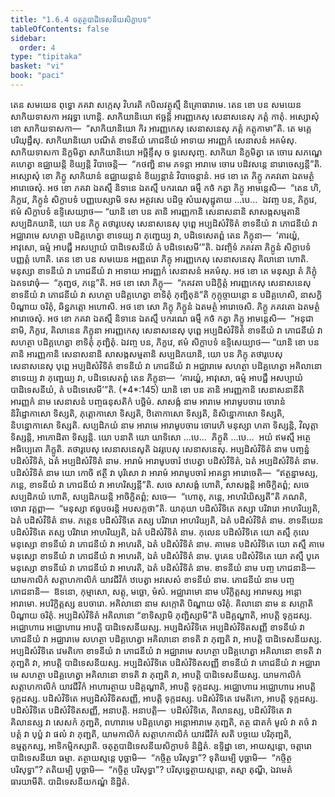 ```yaml
---
title: "1.6.4 ចតុត្ថបាដិទេសនីយសិក្ខាបទ"
tableOfContents: false
sidebar:
  order: 4
type: "tipitaka"
basket: "vi"
book: "paci"
---
```



<DynamicBreadcrumb />

<Division number="570" book="paci">

<Paragraph number="1656" book="paci">
តេន សមយេន ពុទ្ធោ ភគវា សក្កេសុ វិហរតិ កបិលវត្ថុស្មឹ និគ្រោធារាមេ. តេន ខោ បន សមយេន សាកិយទាសកា អវរុទ្ធា ហោន្តិ. សាកិយានិយោ ឥច្ឆន្តិ អារញ្ញកេសុ សេនាសនេសុ ភត្តំ កាតុំ. អស្សោសុំ ខោ សាកិយទាសកា—  “សាកិយានិយោ កិរ អារញ្ញកេសុ សេនាសនេសុ ភត្តំ កត្តុកាមា”តិ. តេ មគ្គេ បរិយុដ្ឋឹសុ. សាកិយានិយោ បណីតំ ខាទនីយំ ភោជនីយំ អាទាយ អារញ្ញកំ សេនាសនំ អគមំសុ. សាកិយទាសកា និក្ខមិត្វា សាកិយានិយោ អច្ឆិន្ទឹសុ ច ទូសេសុញ្ច. សាកិយា និក្ខមិត្វា តេ ចោរេ សភណ្ឌេ គហេត្វា ឧជ្ឈាយន្តិ ខិយ្យន្តិ វិបាចេន្តិ—  “កថញ្ហិ នាម ភទន្តា អារាមេ ចោរេ បដិវសន្តេ នារោចេស្សន្តី”តិ.
</Paragraph>

<Paragraph number="1657" book="paci">
អស្សោសុំ ខោ ភិក្ខូ សាកិយានំ ឧជ្ឈាយន្តានំ ខិយ្យន្តានំ វិបាចេន្តានំ. អថ ខោ តេ ភិក្ខូ ភគវតោ ឯតមត្ថំ អារោចេសុំ. អថ ខោ ភគវា ឯតស្មឹ និទានេ ឯតស្មឹ បករណេ ធម្មឹ កថំ កត្វា ភិក្ខូ អាមន្តេសិ—  “តេន ហិ, ភិក្ខវេ, ភិក្ខូនំ សិក្ខាបទំ បញ្ញបេស្សាមិ ទស អត្ថវសេ បដិច្ច សំឃសុដ្ឋុតាយ …បេ…  ឯវញ្ច បន, ភិក្ខវេ, ឥមំ សិក្ខាបទំ ឧទ្ទិសេយ្យាថ—
</Paragraph>

<Paragraph number="1658" book="paci">
<Emphasis>“យានិ ខោ បន តានិ អារញ្ញកានិ សេនាសនានិ សាសង្កសម្មតានិ សប្បដិភយានិ, យោ បន ភិក្ខុ តថារូបេសុ សេនាសនេសុ បុព្ពេ អប្បដិសំវិទិតំ ខាទនីយំ</Emphasis> <Emphasis>វា ភោជនីយំ វា អជ្ឈារាមេ សហត្ថា បដិគ្គហេត្វា ខាទេយ្យ វា ភុញ្ជេយ្យ វា, បដិទេសេតព្ពំ តេន ភិក្ខុនា—  ‘គារយ្ហំ, អាវុសោ, ធម្មំ អាបជ្ជឹ អសប្បាយំ បាដិទេសនីយំ តំ បដិទេសេមី’”</Emphasis>តិ.
</Paragraph>

<Paragraph number="1659" book="paci">
ឯវញ្ចិទំ ភគវតា ភិក្ខូនំ សិក្ខាបទំ បញ្ញត្តំ ហោតិ.
</Paragraph>

</Division>
<Division number="571" book="paci">

<Paragraph number="1660" book="paci">
តេន ខោ បន សមយេន អញ្ញតរោ ភិក្ខុ អារញ្ញកេសុ សេនាសនេសុ គិលានោ ហោតិ. មនុស្សា ខាទនីយំ វា ភោជនីយំ វា អាទាយ អារញ្ញកំ សេនាសនំ អគមំសុ. អថ ខោ តេ មនុស្សា តំ ភិក្ខុំ ឯតទវោចុំ—  “ភុញ្ជថ, ភន្តេ”តិ. អថ ខោ សោ ភិក្ខុ—  “ភគវតា បដិក្ខិត្តំ អារញ្ញកេសុ សេនាសនេសុ ខាទនីយំ វា ភោជនីយំ វា សហត្ថា បដិគ្គហេត្វា ខាទិតុំ ភុញ្ជិតុន៑”តិ កុក្កុច្ចាយន្តោ ន បដិគ្គហេសិ, នាសក្ខិ បិណ្ឌាយ ចរិតុំ, ឆិន្នភត្តោ អហោសិ.
</Paragraph>

<Paragraph number="1661" book="paci">
អថ ខោ សោ ភិក្ខុ ភិក្ខូនំ ឯតមត្ថំ អារោចេសិ. ភិក្ខូ ភគវតោ ឯតមត្ថំ អារោចេសុំ. អថ ខោ ភគវា ឯតស្មឹ និទានេ ឯតស្មឹ បករណេ ធម្មឹ កថំ កត្វា ភិក្ខូ អាមន្តេសិ—  “អនុជានាមិ, ភិក្ខវេ, គិលានេន ភិក្ខុនា អារញ្ញកេសុ សេនាសនេសុ បុព្ពេ អប្បដិសំវិទិតំ ខាទនីយំ វា ភោជនីយំ វា សហត្ថា បដិគ្គហេត្វា ខាទិតុំ ភុញ្ជិតុំ. ឯវញ្ច បន, ភិក្ខវេ, ឥមំ សិក្ខាបទំ ឧទ្ទិសេយ្យាថ—
</Paragraph>

</Division>
<Division number="572" book="paci">

<Paragraph number="1662" book="paci">
<Emphasis>“យានិ ខោ បន តានិ អារញ្ញកានិ សេនាសនានិ សាសង្កសម្មតានិ សប្បដិភយានិ, យោ បន ភិក្ខុ តថារូបេសុ សេនាសនេសុ បុព្ពេ អប្បដិសំវិទិតំ ខាទនីយំ វា ភោជនីយំ វា អជ្ឈារាមេ សហត្ថា បដិគ្គហេត្វា អគិលានោ ខាទេយ្យ វា ភុញ្ជេយ្យ វា, បដិទេសេតព្ពំ តេន ភិក្ខុនា—  ‘គារយ្ហំ, អាវុសោ, ធម្មំ អាបជ្ជឹ អសប្បាយំ បាដិទេសនីយំ, តំ បដិទេសេមី’”</Emphasis>តិ. (*4*:<Emphasis>145</Emphasis>)
</Paragraph>

</Division>
<Division number="573" book="paci">

<Paragraph number="1663" book="paci">
<Emphasis>យានិ ខោ បន តានិ អារញ្ញកានិ សេនាសនានី</Emphasis>តិ <Emphasis>អារញ្ញកំ</Emphasis> នាម <Emphasis>សេនាសនំ</Emphasis> បញ្ចធនុសតិកំ បច្ឆិមំ.
</Paragraph>

<Paragraph number="1664" book="paci">
<Emphasis>សាសង្កំ</Emphasis> នាម អារាមេ អារាមូបចារេ ចោរានំ និវិដ្ឋោកាសោ ទិស្សតិ, ភុត្តោកាសោ ទិស្សតិ, ឋិតោកាសោ ទិស្សតិ, និសិន្នោកាសោ ទិស្សតិ, និបន្នោកាសោ ទិស្សតិ.
</Paragraph>

<Paragraph number="1665" book="paci">
<Emphasis>សប្បដិភយំ</Emphasis> នាម អារាមេ អារាមូបចារេ ចោរេហិ មនុស្សា ហតា ទិស្សន្តិ, វិលុត្តា ទិស្សន្តិ, អាកោដិតា ទិស្សន្តិ.
</Paragraph>

<Paragraph number="1666" book="paci">
<Emphasis>យោ បនា</Emphasis>តិ យោ យាទិសោ …បេ…  <Emphasis>ភិក្ខូ</Emphasis>តិ …បេ…  អយំ ឥមស្មឹ អត្ថេ អធិប្បេតោ ភិក្ខូតិ.
</Paragraph>

<Paragraph number="1667" book="paci">
<Emphasis>តថារូបេសុ សេនាសនេសូ</Emphasis>តិ ឯវរូបេសុ សេនាសនេសុ.
</Paragraph>

<Paragraph number="1668" book="paci">
<Emphasis>អប្បដិសំវិទិតំ</Emphasis> នាម បញ្ចន្នំ បដិសំវិទិតំ, ឯតំ អប្បដិសំវិទិតំ នាម. អារាមំ អារាមូបចារំ ឋបេត្វា បដិសំវិទិតំ, ឯតំ អប្បដិសំវិទិតំ នាម.
</Paragraph>

<Paragraph number="1669" book="paci">
បដិសំវិទិតំ នាម យោ កោចិ ឥត្ថី វា បុរិសោ វា អារាមំ អារាមូបចារំ អាគន្ត្វា អារោចេតិ—  “ឥត្ថន្នាមស្ស, ភន្តេ, ខាទនីយំ វា ភោជនីយំ វា អាហរិស្សន្តី”តិ. សចេ សាសង្កំ ហោតិ, សាសង្កន្តិ អាចិក្ខិតព្ពំ; សចេ សប្បដិភយំ ហោតិ, សប្បដិភយន្តិ អាចិក្ខិតព្ពំ; សចេ—  “ហោតុ, ភន្តេ, អាហរិយិស្សតី”តិ ភណតិ, ចោរា វត្តព្ពា—  “មនុស្សា ឥធូបចរន្តិ អបសក្កថា”តិ. យាគុយា បដិសំវិទិតេ តស្សា បរិវារោ អាហរិយ្យតិ, ឯតំ បដិសំវិទិតំ នាម. ភត្តេន បដិសំវិទិតេ តស្ស បរិវារោ អាហរិយ្យតិ, ឯតំ បដិសំវិទិតំ នាម. ខាទនីយេន បដិសំវិទិតេ តស្ស បរិវារោ អាហរិយ្យតិ, ឯតំ បដិសំវិទិតំ នាម. កុលេន បដិសំវិទិតេ យោ តស្មឹ កុលេ មនុស្សោ ខាទនីយំ វា ភោជនីយំ វា អាហរតិ, ឯតំ បដិសំវិទិតំ នាម. គាមេន បដិសំវិទិតេ យោ តស្មឹ គាមេ មនុស្សោ ខាទនីយំ វា ភោជនីយំ វា អាហរតិ, ឯតំ បដិសំវិទិតំ នាម. បូគេន បដិសំវិទិតេ យោ តស្មឹ បូគេ មនុស្សោ ខាទនីយំ វា ភោជនីយំ វា អាហរតិ, ឯតំ បដិសំវិទិតំ នាម.
</Paragraph>

<Paragraph number="1670" book="paci">
<Emphasis>ខាទនីយំ</Emphasis> នាម បញ្ច ភោជនានិ—  យាមកាលិកំ សត្តាហកាលិកំ យាវជីវិកំ ឋបេត្វា អវសេសំ ខាទនីយំ នាម.
</Paragraph>

<Paragraph number="1671" book="paci">
<Emphasis>ភោជនីយំ</Emphasis> នាម បញ្ច ភោជនានិ—  ឱទនោ, កុម្មាសោ, សត្តុ, មច្ឆោ, មំសំ.
</Paragraph>

<Paragraph number="1672" book="paci">
<Emphasis>អជ្ឈារាមោ</Emphasis> នាម បរិក្ខិត្តស្ស អារាមស្ស អន្តោអារាមោ. អបរិក្ខិត្តស្ស ឧបចារោ.
</Paragraph>

<Paragraph number="1673" book="paci">
<Emphasis>អគិលានោ</Emphasis> នាម សក្កោតិ បិណ្ឌាយ ចរិតុំ.
</Paragraph>

<Paragraph number="1674" book="paci">
<Emphasis>គិលានោ</Emphasis> នាម ន សក្កោតិ បិណ្ឌាយ ចរិតុំ.
</Paragraph>

<Paragraph number="1675" book="paci">
អប្បដិសំវិទិតំ អគិលានោ “ខាទិស្សាមិ ភុញ្ជិស្សាមី”តិ បដិគ្គណ្ហាតិ, អាបត្តិ ទុក្កដស្ស. អជ្ឈោហារេ អជ្ឈោហារេ អាបត្តិ បាដិទេសនីយស្ស.
</Paragraph>

</Division>
<Division number="574" book="paci">

<Paragraph number="1676" book="paci">
អប្បដិសំវិទិតេ អប្បដិសំវិទិតសញ្ញី ខាទនីយំ វា ភោជនីយំ វា អជ្ឈារាមេ សហត្ថា បដិគ្គហេត្វា អគិលានោ ខាទតិ វា ភុញ្ជតិ វា, អាបត្តិ បាដិទេសនីយស្ស. អប្បដិសំវិទិតេ វេមតិកោ ខាទនីយំ វា ភោជនីយំ វា អជ្ឈារាមេ សហត្ថា បដិគ្គហេត្វា អគិលានោ ខាទតិ វា ភុញ្ជតិ វា, អាបត្តិ បាដិទេសនីយស្ស. អប្បដិសំវិទិតេ បដិសំវិទិតសញ្ញី ខាទនីយំ វា ភោជនីយំ វា អជ្ឈារាមេ សហត្ថា បដិគ្គហេត្វា អគិលានោ ខាទតិ វា ភុញ្ជតិ វា, អាបត្តិ បាដិទេសនីយស្ស.
</Paragraph>

<Paragraph number="1677" book="paci">
យាមកាលិកំ សត្តាហកាលិកំ យាវជីវិកំ អាហារត្ថាយ បដិគ្គណ្ហាតិ, អាបត្តិ ទុក្កដស្ស. អជ្ឈោហារេ អជ្ឈោហារេ អាបត្តិ ទុក្កដស្ស. បដិសំវិទិតេ អប្បដិសំវិទិតសញ្ញី, អាបត្តិ ទុក្កដស្ស. បដិសំវិទិតេ វេមតិកោ, អាបត្តិ ទុក្កដស្ស. បដិសំវិទិតេ បដិសំវិទិតសញ្ញី, អនាបត្តិ.
</Paragraph>

</Division>
<Division number="575" book="paci">

<Paragraph number="1678" book="paci">
អនាបត្តិ—  បដិសំវិទិតេ, គិលានស្ស, បដិសំវិទិតេ វា គិលានស្ស វា សេសកំ ភុញ្ជតិ, ពហារាមេ បដិគ្គហេត្វា អន្តោអារាមេ ភុញ្ជតិ, តត្ថ ជាតកំ មូលំ វា តចំ វា បត្តំ វា បុប្ផំ វា ផលំ វា ភុញ្ជតិ, យាមកាលិកំ សត្តាហកាលិកំ យាវជីវិកំ សតិ បច្ចយេ បរិភុញ្ជតិ, ឧម្មត្តកស្ស, អាទិកម្មិកស្សាតិ.

</Paragraph>
</Division>

<Paragraph number="1679" type="center" book="paci">
ចតុត្ថបាដិទេសនីយសិក្ខាបទំ និដ្ឋិតំ.


</Paragraph>

<Paragraph number="1680" book="paci">
ឧទ្ទិដ្ឋា ខោ, អាយស្មន្តោ, ចត្តារោ បាដិទេសនីយា ធម្មា. តត្ថាយស្មន្តេ បុច្ឆាមិ—  “កច្ចិត្ថ បរិសុទ្ធា”? ទុតិយម្បិ បុច្ឆាមិ—  “កច្ចិត្ថ បរិសុទ្ធា”? តតិយម្បិ បុច្ឆាមិ—  “កច្ចិត្ថ បរិសុទ្ធា”? បរិសុទ្ធេត្ថាយស្មន្តោ, តស្មា តុណ្ហី, ឯវមេតំ ធារយាមីតិ.

</Paragraph>

<Paragraph number="1681" type="center" book="paci">
បាដិទេសនីយកណ្ឌំ និដ្ឋិតំ.
</Paragraph>